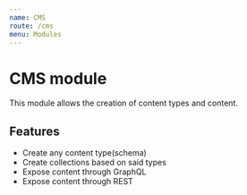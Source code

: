 ```yaml
---
name: CMS
route: /cms
menu: Modules
---
```


# CMS module

This module allows the creation of content types and content.

## Features

- Create any content type(schema)
- Create collections based on said types
- Expose content through GraphQL
- Expose content through REST
